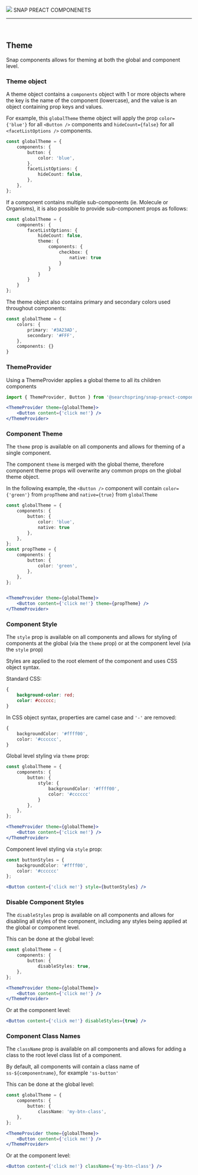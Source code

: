 
<Meta title="Doumentation/Theme" />

<style>{`
	.header {
		display: flex;
		align-items: center;
	}

	.header .subtitle {
		text-transform: uppercase;
		color: #00cee1;
	}

	.header img {
			width: 300px;
			margin-right: 20px;
		}
`}</style>

<div class="header">
	<img src={searchspringLogo} />
	<span class="subtitle">SNAP PREACT COMPONENETS</span>
</div>

---

<br/>


## Theme
Snap components allows for theming at both the global and component level.

### Theme object
A theme object contains a `components` object with 1 or more objects where the key is the name of the component (lowercase), and the value is an object containing prop keys and values.

For example, this `globalTheme` theme object will apply the prop `color={'blue'}` for all `<Button />` components and `hideCount={false}` for all `<facetListOptions />` components.

```typescript
const globalTheme = {
	components: {
		button: {
			color: 'blue',
		},
		facetListOptions: {
			hideCount: false,
		},
	},
};
```

If a component contains multiple sub-components (ie. Molecule or Organisms), it is also possible to provide sub-component props as follows:

```typescript
const globalTheme = {
	components: {
		facetListOptions: {
			hideCount: false,
			theme: {
				components: {
					checkbox: {
						native: true
					}
				}
			}
		}
	}
};
```

The theme object also contains primary and secondary colors used throughout components:

```typescript
const globalTheme = {
	colors: {
		primary: '#3A23AD',
		secondary: '#FFF',
	},
	components: {}
}
```

### ThemeProvider
Using a ThemeProvider applies a global theme to all its children components

```typescript
import { ThemeProvider, Button } from '@searchspring/snap-preact-components'
```

```jsx
<ThemeProvider theme={globalTheme}>
	<Button content={'click me!'} />
</ThemeProvider>
```

### Component Theme
The `theme` prop is available on all components and allows for theming of a single component. 

The component `theme` is merged with the global theme, therefore component theme props will overwrite any common props on the global theme object.

In the following example, the `<Button />` component will contain `color={'green'}` from `propTheme` and `native={true}` from `globalTheme`

```typescript
const globalTheme = {
	components: {
		button: {
			color: 'blue',
			native: true
		},
	},
};
const propTheme = {
	components: {
		button: {
			color: 'green',
		},
	},
};
```

```jsx

<ThemeProvider theme={globalTheme}>
    <Button content={'click me!'} theme={propTheme} />
</ThemeProvider>
```


### Component Style
The `style` prop is available on all components and allows for styling of components at the global (via the `theme` prop) or at the component level (via the `style` prop)

Styles are applied to the root element of the component and uses CSS object syntax.

Standard CSS:
```css
{
	background-color: red;
	color: #cccccc;
}
```

In CSS object syntax, properties are camel case and `'-'` are removed:
```typescript
{ 
	backgroundColor: '#ffff00',
	color: '#cccccc',
}
```

<!-- TODO: once classnames are standardized, document how to target sub elements -->

Global level styling via `theme` prop:

```typescript
const globalTheme = {
	components: {
		button: {
			style: {
				backgroundColor: '#ffff00',
				color: '#cccccc'
			}
		},
	},
};
```

```jsx
<ThemeProvider theme={globalTheme}>
    <Button content={'click me!'} />
</ThemeProvider>
```

Component level styling via `style` prop:

```typescript
const buttonStyles = {
	backgroundColor: '#ffff00',
	color: '#cccccc'
};
```

```jsx
<Button content={'click me!'} style={buttonStyles} />
```

### Disable Component Styles
The `disableStyles` prop is available on all components and allows for disabling all styles of the component, including any styles being applied at the global or component level. 

This can be done at the global level:

```typescript
const globalTheme = {
	components: {
		button: {
			disableStyles: true,
	},
};
```

```jsx
<ThemeProvider theme={globalTheme}>
    <Button content={'click me!'} />
</ThemeProvider>
```

Or at the component level:

```jsx
<Button content={'click me!'} disableStyles={true} />
```


### Component Class Names
The `className` prop is available on all components and allows for adding a class to the root level class list of a component. 

By default, all components will contain a class name of `ss-${componentname}`, for example `'ss-button'`

This can be done at the global level:

```typescript
const globalTheme = {
	components: {
		button: {
			className: 'my-btn-class',
	},
};
```

```jsx
<ThemeProvider theme={globalTheme}>
    <Button content={'click me!'} />
</ThemeProvider>
```

Or at the component level:

```jsx
<Button content={'click me!'} className={'my-btn-class'} />
```
